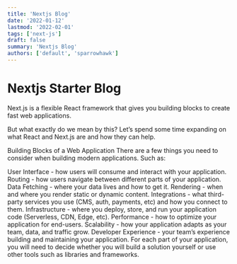 ```yaml
---
title: 'Nextjs Blog'
date: '2022-01-12'
lastmod: '2022-02-01'
tags: ['next-js']
draft: false
summary: 'Nextjs Blog'
authors: ['default', 'sparrowhawk']
---
```


# Nextjs Starter Blog

Next.js is a flexible React framework that gives you building blocks to create fast web applications.

But what exactly do we mean by this? Let’s spend some time expanding on what React and Next.js are and how they can help.

Building Blocks of a Web Application
There are a few things you need to consider when building modern applications. Such as:

User Interface - how users will consume and interact with your application.
Routing - how users navigate between different parts of your application.
Data Fetching - where your data lives and how to get it.
Rendering - when and where you render static or dynamic content.
Integrations - what third-party services you use (CMS, auth, payments, etc) and how you connect to them.
Infrastructure - where you deploy, store, and run your application code (Serverless, CDN, Edge, etc).
Performance - how to optimize your application for end-users.
Scalability - how your application adapts as your team, data, and traffic grow.
Developer Experience - your team’s experience building and maintaining your application.
For each part of your application, you will need to decide whether you will build a solution yourself or use other tools such as libraries and frameworks.

